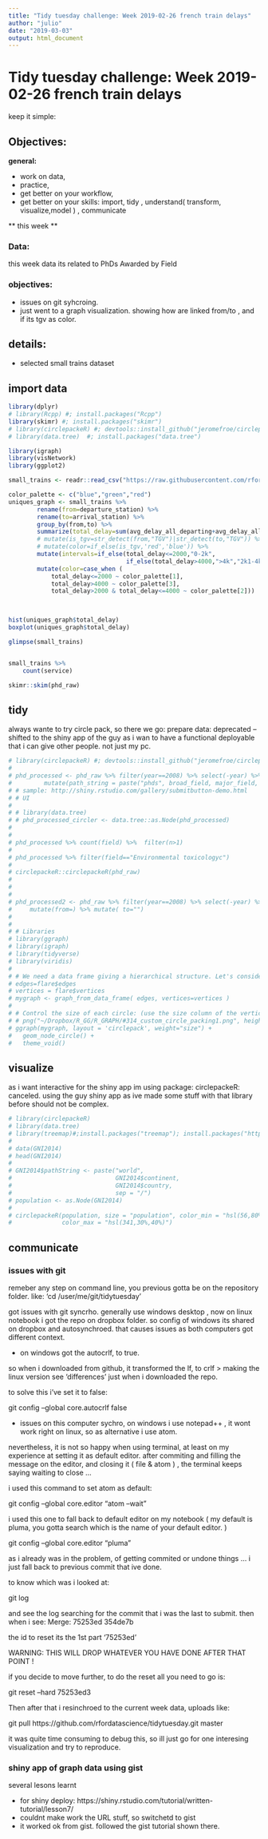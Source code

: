 ```yaml
---
title: "Tidy tuesday challenge: Week 2019-02-26 french train delays"
author: "julio"
date: "2019-03-03"
output: html_document
---
```


# Tidy tuesday challenge: Week 2019-02-26 french train delays

keep it simple:

## Objectives: 

**general:**

* work on data, 
* practice, 
* get better on your workflow,
* get better on your skills: import, tidy , understand( transform, visualize,model ) , communicate


** this week **

### Data:

this week data its related to PhDs Awarded by Field

### objectives:

- issues on git syhcroing.
- just went to a graph visualization. showing how are linked from/to , and if its tgv as color.

## details:

- selected small trains dataset

## import data

```r
library(dplyr)
# library(Rcpp) #; install.packages("Rcpp")
library(skimr) #; install.packages("skimr")
# library(circlepackeR) #; devtools::install_github("jeromefroe/circlepackeR")
# library(data.tree)  #; install.packages("data.tree")

library(igraph)
library(visNetwork)
library(ggplot2)

```



```r
small_trains <- readr::read_csv("https://raw.githubusercontent.com/rfordatascience/tidytuesday/master/data/2019/2019-02-26/small_trains.csv") 

color_palette <- c("blue","green","red")
uniques_graph <- small_trains %>%    
        rename(from=departure_station) %>%
        rename(to=arrival_station) %>% 
        group_by(from,to) %>% 
        summarize(total_delay=sum(avg_delay_all_departing+avg_delay_all_arriving)) %>% 
        # mutate(is_tgv=str_detect(from,"TGV")|str_detect(to,"TGV")) %>% 
        # mutate(color=if_else(is_tgv,'red','blue')) %>%
        mutate(intervals=if_else(total_delay<=2000,"0-2k",
                                 if_else(total_delay>4000,">4k","2k1-4k"))) %>% 
        mutate(color=case_when (
            total_delay<=2000 ~ color_palette[1],
            total_delay>4000 ~ color_palette[3],
            total_delay>2000 & total_delay<=4000 ~ color_palette[2]))
        


hist(uniques_graph$total_delay)
boxplot(uniques_graph$total_delay)

```


```r
glimpse(small_trains) 


small_trains %>% 
    count(service)

```

```r
skimr::skim(phd_raw) 


```

## tidy

always wante to try circle pack, so there we go: prepare data: deprecated -- shifted to the shiny app of the guy as i wan to have a functional deployable that i can give other people.
not just my pc.

```r
# library(circlepackeR) #; devtools::install_github("jeromefroe/circlepackeR")
# 
# phd_processed <- phd_raw %>% filter(year==2008) %>% select(-year) %>%  
#         mutate(path_string = paste("phds", broad_field, major_field, field, sep = "/"))
# # sample: http://shiny.rstudio.com/gallery/submitbutton-demo.html
# # UI
# 
# # library(data.tree)
# # phd_processed_circler <- data.tree::as.Node(phd_processed)
# 
# 
# phd_processed %>% count(field) %>%  filter(n>1)
# 
# phd_processed %>% filter(field=="Environmental toxicologyc")
# 
# circlepackeR::circlepackeR(phd_raw)
# 
# 
# 
# phd_processed2 <- phd_raw %>% filter(year==2008) %>% select(-year) %>% 
#     mutate(from=) %>% mutate( to="")
# 
# 
# # Libraries
# library(ggraph)
# library(igraph)
# library(tidyverse)
# library(viridis)
#  
# # We need a data frame giving a hierarchical structure. Let's consider the flare dataset:
# edges=flare$edges
# vertices = flare$vertices
# mygraph <- graph_from_data_frame( edges, vertices=vertices )
#  
# # Control the size of each circle: (use the size column of the vertices data frame)
# # png("~/Dropbox/R_GG/R_GRAPH/#314_custom_circle_packing1.png", height = 480, width=480)
# ggraph(mygraph, layout = 'circlepack', weight="size") + 
#   geom_node_circle() +
#   theme_void()


```

## visualize

as i want interactive for the shiny app im using package: circlepackeR: canceled.
using the guy shiny app as ive made some stuff with that library before should not be complex.

```r
# library(circlepackeR)
# library(data.tree)
# library(treemap)#;install.packages("treemap"); install.packages("httpuv"); install.packages("mime")
# 
# data(GNI2014)
# head(GNI2014)
# 
# GNI2014$pathString <- paste("world", 
#                             GNI2014$continent, 
#                             GNI2014$country, 
#                             sep = "/")
# population <- as.Node(GNI2014)
# 
# circlepackeR(population, size = "population", color_min = "hsl(56,80%,80%)", 
#              color_max = "hsl(341,30%,40%)")


```


## communicate

### issues with git 

remeber any step on command line, you previous gotta be on the repository folder. 
like: 'cd /user/me/git/tidytuesday'

got issues with git syncrho. 
generally use windows desktop , now on linux notebook
i got the repo on dropbox folder. so config of windows its shared on dropbox and autosynchroed.
that causes issues as both computers got different context. 

- on windows got the  autocrlf, to true. 

so when i downloaded from github, it transformed the lf, to crlf > making the linux version see 'differences' just when i downloaded the repo.

to solve this i've set it to false:

git config --global core.autocrlf false

- issues on this computer sychro, on windows i use notepad++ , it wont work right on linux, so as alternative i use atom. 

nevertheless, it is not so happy when using terminal, at least on my experience at setting it as default editor. 
after commiting and filling the message on the editor, and closing it ( file & atom ) , the terminal keeps saying waiting to close ... 

i used this command to set atom as default:

git config --global core.editor "atom --wait"

i used this one to fall back to default editor on my notebook 
( my default is pluma, you gotta search which is the name of your default editor. )

git config --global core.editor "pluma"


as i already was in the problem, of getting commited or undone things ... 
i just fall back to previous commit that ive done. 

to know which was i looked at: 

git log

and see the log searching for the commit that i was the last to submit.
then when i see: 
Merge: 75253ed 354de7b

the id to reset its the 1st part '75253ed'

WARNING: THIS WILL DROP WHATEVER YOU HAVE DONE AFTER THAT POINT !

if you decide to move further, to do the reset all you need to go is: 

git reset --hard 75253ed3

Then after that i resinchroed to the current week data, uploads like: 

git pull https://github.com/rfordatascience/tidytuesday.git master

it was quite time consuming to debug this, so ill just go for one interesing visualization and try to reproduce.


### shiny app of graph data using gist

several lesons learnt

- for shiny deploy: https://shiny.rstudio.com/tutorial/written-tutorial/lesson7/
- couldnt make work the URL stuff, so switchetd to gist
- it worked ok from gist. followed the gist tutorial shown there. 
 